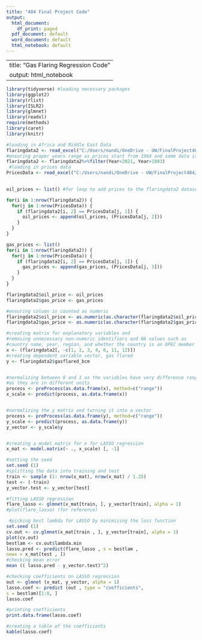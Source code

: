 ---
title: "484 Final Project Code"
output:
  html_document:
    df_print: paged
  pdf_document: default
  word_document: default
  html_notebook: default
---

---
title: "Gas Flaring Regression Code"
output: html_notebook
---

```{r packages, message = FALSE}
library(tidyverse) #loading necessary packages
library(ggplot2)
library(rlist)
library(ISLR2)
library(glmnet)
library(readxl)
require(methods)
library(caret)
library(knitr)
```

```{r, loading data, message = FALSE}
#loading in Africa and Middle East Data
flaringdata2 <- read_excel("C:/Users/nandi/OneDrive - UW/FinalProject484/MiddleEast_Africa_Filtered.xlsx") 
#ensuring proper years range as prices start from 1984 and some data is unaviable for 2021
flaringdata2 <- flaringdata2%>%filter(Year<2021, Year>1983) 
 #loading in prices data
PricesData <- read_excel("C:/Users/nandi/OneDrive - UW/FinalProject484/PricesData.xlsx")
  
```

```{r, adding oil and gas prices}

oil_prices <- list() #for loop to add prices to the flaringdata2 dataset

for(i in 1:nrow(flaringdata2)) {
  for(j in 1:nrow(PricesData)) {
    if (flaringdata2[i, 2] == PricesData[j, 1]) {
      oil_prices <- append(oil_prices, (PricesData[j, 2]))
    }
  }
}

gas_prices <- list()
for(i in 1:nrow(flaringdata2)) {
  for(j in 1:nrow(PricesData)) {
    if (flaringdata2[i, 2] == PricesData[j, 1]) {
      gas_prices <- append(gas_prices, (PricesData[j, 3]))
    }
  }
}

flaringdata2$oil_price <- oil_prices
flaringdata2$gas_price <- gas_prices

#ensuring column is counted as numeric
flaringdata2$oil_price <- as.numeric(as.character(flaringdata2$oil_price)) 
flaringdata2$gas_price <- as.numeric(as.character(flaringdata2$gas_price))

```

```{r}
#creating matrix for explanatory variables and  
#removing unnecessary non-numeric identifiers and NA values such as  
#country name, year, region, and whether the country is an OPEC member
x <- (flaringdata2[, -c(1, 2, 3, 4, 6, 11, 12)]) 
#creating dependent variable vector, gas flared
y <- flaringdata2$gasflared_bcm 


#normalizing between 0 and 1 as the variables have very difference ranges 
#as they are in different units
process <- preProcess(as.data.frame(x), method=c("range")) 
x_scale <- predict(process, as.data.frame(x))


#normalizing the y matrix and turning it into a vector
process <- preProcess(as.data.frame(y), method=c("range")) 
y_scale <- predict(process, as.data.frame(y))
y_vector <- y_scale$y


#creating a model matrix for x for LASSO regression
x_mat <- model.matrix(~ ., x_scale) [, -1] 

```


```{r train_test_split}
#setting the seed
set.seed (1) 
#splitting the data into training and test
train <- sample (1: nrow(x_mat), nrow(x_mat) / 1.25) 
test <- (-train)
y_vector.test <- y_vector[test] 

```

```{r LASSO}
#fitting LASSO regression
flare_lasso <- glmnet(x_mat[train, ], y_vector[train], alpha = 1) 
#plot(flare_lasso) (for reference)
```

```{r cross-validation}
 #picking best lambda for LASSO by minimizing the loss function
set.seed (1)
cv.out <- cv.glmnet(x_mat[train , ], y_vector[train], alpha = 1)
plot(cv.out)
bestlam <- cv.out$lambda.min
lasso.pred <- predict(flare_lasso , s = bestlam ,
newx = x_mat[test , ])
#checking mean error
mean (( lasso.pred - y_vector.test)^2) 
```

```{r}
#checking coefficients on LASSO regression
out <- glmnet (x_mat, y_vector, alpha = 1) 
lasso.coef <- predict (out , type = "coefficients",
s = bestlam)[1:8, ]
lasso.coef
```
```{r}
#printing coefficients
print.data.frame(lasso.coef) 
```
```{r, results = 'asis'}
#creating a table of the coefficients
kable(lasso.coef) 
```

